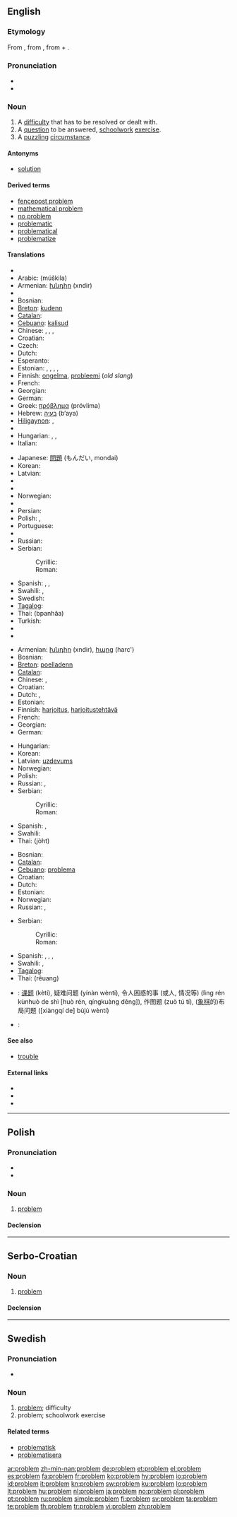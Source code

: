 {{also|Problem}}
==English==
{{wikipedia}}

===Etymology===
From {{etyl|grc}} {{term|sc=polytonic|πρόβλημα|tr=problema||anything thrown forward, hindrance, obstacle, anything projecting, a headland, promontory|lang=grc}}, from {{term|sc=polytonic|προβάλλω|tr=proballo||to throw or lay something in front of someone, to put forward|lang=grc}}, from {{term|sc=polytonic|προ-|tr=pro-||in front of|lang=grc}} + {{term|sc=polytonic|βάλλω|tr=ballo||to throw, to cast, to hurl|lang=grc}}.

===Pronunciation===
* {{IPA|/pɹɒbləm/}}
* {{audio|en-us-problem.ogg|Audio (US)}}

===Noun===
{{en-noun}}

# A [[difficulty]] that has to be resolved or dealt with.
# A [[question]] to be answered, [[schoolwork]] [[exercise]].
# A [[puzzle|puzzling]] [[circumstance]].

====Antonyms====
* [[solution]]

====Derived terms====
* [[fencepost problem]]
* [[mathematical problem]]
* [[no problem]]
* [[problematic]]
* [[problematical]]
* [[problematize]]

====Translations====
{{trans-top|difficulty}}
* {{trreq|Albanian}}
* Arabic: {{Arab|[[مشكلة]]}} (múškila) {{f}}
* Armenian: [[խնդիր]] (xndir)
* {{trreq|Basque}}
* Bosnian: {{t-|bs|problem|m}}
* [[Breton]]: [[kudenn]] {{f}}
* [[Catalan]]: {{t-|ca|problema|m}}
* [[Cebuano]]: [[kalisud]]
* Chinese: {{zh-tsp|問題|问题|wèntí}}, {{zh-tsp|困難|困难|kùnnán}}, {{zh-tsp|難題|难题|nántí}}, {{zh-tsp|麻煩|麻烦|máfán}}
* Croatian: {{t-|hr|problem|m}}
* Czech: {{t+|cs|problém|m}}
* Dutch: {{t+|nl|probleem|n}}
* Esperanto: {{t-|eo|problemo|xs=Esperanto}}
* Estonian: {{t|et|küsimus}}, {{t|et|takistus}}, {{t|et|kitsikus}}, {{t-|et|mure}}, {{t-|et|probleem}}
* Finnish: [[ongelma]], [[probleemi]] (''old slang'')
* French: {{t+|fr|problème|m}}
* Georgian: {{t|ka|პრობლემა|tr=problema|sc=Geor|xs=Georgian}}
* German: {{t+|de|Problem|n}}
* Greek: [[πρόβλημα]] {{n}} (próvlima)
* Hebrew: [[בעיה]] (b‘aya) {{f}}
* [[Hiligaynon]]: {{tø|hil|palaligban|xs=Hiligaynon}}, {{tø|hil|problema|xs=Hiligaynon}}
* {{trreq|Hindi}}
* Hungarian: {{t+|hu|probléma}}, {{t+|hu|baj}}, {{t+|hu|gond}}
* Italian: {{t+|it|problema|m}}
{{trans-mid}}
* Japanese: [[問題]] (もんだい, mondai)
* Korean: {{ko-inline|문제|munje}}
* Latvian: {{t-|lv|problēma|f|xs=Latvian}}
* {{trreq|Lithuanian}}
* {{trreq|Mongolian}}
* Norwegian: {{t+|no|problem|n}}
* {{trreq|Old English}}
* Persian: {{t+|fa|مشکل|xs=Persian}}
* Polish: {{t+|pl|problem|m}}, {{t-|pl|kłopot|m}}
* Portuguese: {{t+|pt|problema|m}}
* {{trreq|Romanian}}
* Russian: {{t+|ru|проблема|f|tr=probléma|sc=Cyrl}}
* Serbian:
*: Cyrillic: {{t-|sr|проблем|m|sc=Cyrl}}
*: Roman: {{t-|sr|problem|m}}
* Spanish: {{t+|es|problema|m}}, {{t-|es|dificultad|f}}, {{t-|es|lío|m}}
* Swahili: {{t+|sw|tatizo|xs=Swahili}},  {{t+|sw|masaibu|xs=Swahili}}
* Swedish: {{t+|sv|problem|n}}
* [[Tagalog]]: {{t-|tl|problema|xs=Tagalog}}
* Thai: {{Thai|[[ปัญหา]]}} (bpanhăa)
* Turkish: {{t+|tr|sorun}}
* {{trreq|Vietnamese}}
* {{trreq|Welsh}}
{{trans-bottom}}

{{trans-top|schoolwork exercise}}
* Armenian: [[խնդիր]] (xndir), [[հարց]] (harc')
* Bosnian: {{t-|bs|problem|m}}
* [[Breton]]: [[poelladenn]] {{f}}
* [[Catalan]]: {{t-|ca|problema|m}}
* Chinese: {{zh-tsp|題目|题目|tímù}}, {{zh-tsp|習題|习题|xítí}}
* Croatian: {{t-|hr|problem|m}}
* Dutch: {{t+|nl|oefening|f}}, {{t+|nl|probleem|n}}
* Estonian: {{t|et|harjutus}}
* Finnish: [[harjoitus]], [[harjoitustehtävä]]
* French: {{t+|fr|problème|m}}
* Georgian: {{t|ka|ამოცანა|tr=amotsana|sc=Geor|xs=Georgian}}
* German: {{t+|de|Übung|f}}
{{trans-mid}}
* Hungarian: {{t+|hu|feladat}}
* Korean: {{ko-inline|문제|munje}}
* Latvian: [[uzdevums]] {{m}}
* Norwegian: {{t+|no|oppgave|m}}
* Polish: {{t|pl|zadanie|n}}
* Russian: {{t+|ru|задача|f|tr=zadáča|sc=Cyrl}}, {{t+|ru|задание|n|tr=zadánije|sc=Cyrl}}
* Serbian:
*: Cyrillic: {{t-|sr|проблем|m|sc=Cyrl}}
*: Roman: {{t-|sr|problem|m}}
* Spanish: {{t+|es|problema|m}}, {{t-|es|ejercicio|m}}
* Swahili: {{t+|sw|masaibu|xs=Swahili}}
* Thai: {{Thai|[[โจทย์]]}} (jòht)
{{trans-bottom}}

{{trans-top|puzzling circumstance}}
* Bosnian: {{t-|bs|problem|m}}
* [[Catalan]]: {{t-|ca|problema|m}}
* [[Cebuano]]: [[problema]]
* Croatian: {{t-|hr|problem|m}}
* Dutch: {{t+|nl|probleem|n}}
* Estonian: {{t|et|mõistatus}}
* Norwegian: {{t|no|utfordring|m}}
* Russian: {{t+|ru|проблема|f|tr=probléma|sc=Cyrl}}, {{t+|ru|задача|f|tr=zadáča|sc=Cyrl}}
{{trans-mid}}
* Serbian:
*: Cyrillic: {{t-|sr|проблем|m|sc=Cyrl}}
*: Roman: {{t-|sr|problem|m}}
* Spanish: {{t+|es|problema|m}}, {{t+|es|embrollo|m}}, {{t-|es|lío|m}}, {{t+|es|bronca|f}} {{italbrac|Mexico}}
* Swahili: {{t+|sw|tatizo|xs=Swahili}},  {{t+|sw|masaibu|xs=Swahili}}
* [[Tagalog]]: {{t-|tl|problema|xs=Tagalog}}
* Thai: {{Thai|[[เรื่อง]]}} (rêuang)
{{trans-bottom}}

{{checktrans-top}}
* {{ttbc|Chinese}}: [[课题]] (kètí), 疑难问题 (yínàn wèntí), 令人困惑的事 (或人, 情况等) (lìng rén kùnhuò de shì [huò rén, qíngkuàng děng]), 作图题 (zuò tú tí), ([[象棋]]的)布局问题 ([xiàngqí de] bùjú wèntí)
{{trans-mid}}
* {{ttbc|Italian}}: {{t+|it|problema|m}}
{{trans-bottom}}

====See also====
* [[trouble]]

====External links====
* {{R:Webster 1913}}
* {{R:Century 1911}}
* {{R:OneLook}}

----

==Polish==

===Pronunciation===
* {{audio|Pl-problem.ogg|audio}}
* {{IPA|[ˈprɔblɛm]|lang=pl}}

===Noun===
{{infl|pl|noun|g=m}}

# [[problem#English|problem]]

====Declension====
{{pl-decl-noun
|problem|problemy
|problemu|problemów
|problemowi|problemom
|problem|problemy
|problemem|problemami
|problemie|problemach
|problemie|problemy
}}

----

==Serbo-Croatian==

===Noun===
{{sh-noun|g=m|head=pròblēm|r|проблем|про̀бле̄м}}

# [[#English|problem]]

====Declension====
{{sh-decl-noun
|problem|problemi
|problema|problema
|problemu|problemima
|problem|probleme
|probleme|problemi
|problemu|problemima
|problemom|problemima
}}

----

==Swedish==

===Pronunciation===
* {{audio|Sv-problem.ogg|Audio}}

===Noun===
{{infl|sv|noun|g=n}}
{{sv-noun-n-zero}}

# [[#English|problem]]; difficulty
# problem; schoolwork exercise

====Related terms====
* [[problematisk]]
* [[problematisera]]

[[ar:problem]]
[[zh-min-nan:problem]]
[[de:problem]]
[[et:problem]]
[[el:problem]]
[[es:problem]]
[[fa:problem]]
[[fr:problem]]
[[ko:problem]]
[[hy:problem]]
[[io:problem]]
[[id:problem]]
[[it:problem]]
[[kn:problem]]
[[sw:problem]]
[[ku:problem]]
[[lo:problem]]
[[lt:problem]]
[[hu:problem]]
[[nl:problem]]
[[ja:problem]]
[[no:problem]]
[[pl:problem]]
[[pt:problem]]
[[ru:problem]]
[[simple:problem]]
[[fi:problem]]
[[sv:problem]]
[[ta:problem]]
[[te:problem]]
[[th:problem]]
[[tr:problem]]
[[vi:problem]]
[[zh:problem]]